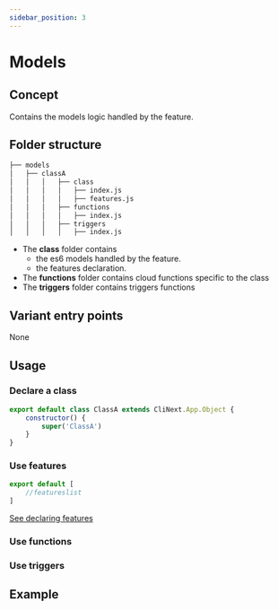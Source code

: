 ```yaml
---
sidebar_position: 3
---
```


# Models

## Concept
Contains the models logic handled by the feature.

## Folder structure

```bash
├── models
│   ├── classA
│   │   │   ├── class
│   │   │   │   ├── index.js
│   │   │   │   ├── features.js
│   │   │   ├── functions
│   │   │   │   ├── index.js
│   │   │   ├── triggers
│   │   │   │   ├── index.js
```

- The **class** folder contains 
    - the es6 models handled by the feature.
    - the features declaration.
- The **functions** folder contains cloud functions specific to the class
- The **triggers** folder contains triggers functions

## Variant entry points
None

## Usage
### Declare a class

```js
export default class ClassA extends CliNext.App.Object {
    constructor() {
        super('ClassA')
    }
}
```
### Use features
```js
export default [
    //featureslist 
]
```
[See declaring features](../../guides/use.mdx)

### Use functions
### Use triggers

## Example
